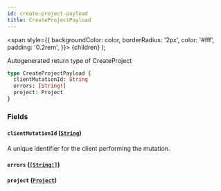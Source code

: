 ```yaml
---
id: create-project-payload
title: CreateProjectPayload
---
```


<span
style={{
      backgroundColor: color,
      borderRadius: '2px',
      color: '#fff',
      padding: '0.2rem',
    }}>
{children}
</span>
);

Autogenerated return type of CreateProject

```graphql
type CreateProjectPayload {
  clientMutationId: String
  errors: [String!]
  project: Project
}
```

### Fields

#### `clientMutationId` ([`String`](/api/scalars/string))

A unique identifier for the client performing the mutation.

#### `errors` ([`[String!]`](/api/scalars/string))

#### `project` ([`Project`](/api/objects/project))
